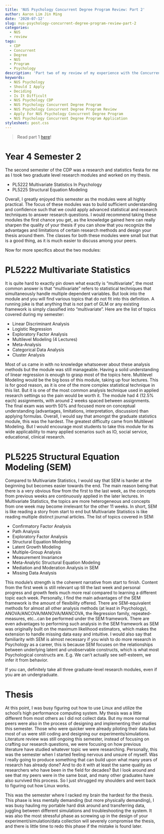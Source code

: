 ```yaml
---
title: 'NUS Psychology Concurrent Degree Program Review: Part 2'
author: Aaron Lim Jin Ming
date: '2020-07-12'
slug: nus-psychology-concurrent-degree-program-review-part-2
categories:
  - NUS
  - review
tags:
  - CDP
  - Concurrent
  - Degree
  - NUS
  - Program
  - Psychology
description: 'Part two of my review of my experience with the Concurrent Degree Program in NUS Psychology.'
keywords: 
  - NUS Psychology
  - Should I Apply
  - Deciding
  - Is It Difficult
  - NUS Psychology CDP
  - NUS Psychology Concurrent Degree Program
  - NUS Psychology Concurrent Degree Program Review
  - Apply For NUS Psychology Concurrent Degree Program
  - NUS Psychology Concurrent Degree Program Application
stylesheet: post.css
---
```


> Read part 1 [here](https://aaron0696.github.io/blog/nus-psychology-concurrent-degree-program-review/)!

# Year 4 Semester 2

The second semester of the CDP was a research and statistics fiesta for me as I took two graduate level research modules and worked on my thesis.

* PL5222 Multivariate Statistics In Psychology
* PL5225 Structural Equation Modeling

Overall, I greatly enjoyed this semester as the modules were all highly practical. The focus of these modules was to build sufficient understanding and confidence such that we could apply advanced statistical and research techniques to answer research questions. I would recommend taking these modules the first chance you get, as the knowledge gained here can really sharpen the quality of your thesis if you can show that you recognize the advantages and limitations of certain research methods and design your thesis around them. The classes for both these modules were small but that is a good thing, as it is much easier to discuss among your peers.

Now for more specifics about the two modules:

# PL5222 Multivariate Statistics

It is quite hard to exactly pin down what exactly is "multivariate", the most common answer is that "multivariate" refers to statistical techniques that simultaneously handle multiple dependent variables. But look into the module and you will find various topics that do not fit into this definition. A running joke is that anything that is not part of GLM or any existing framework is simply classified into "multivariate". Here are the list of topics covered during my semester:

* Linear Discriminant Analysis
* Logistic Regression
* Exploratory Factor Analysis
* Multilevel Modeling (4 Lectures)
* Meta-Analysis
* Categorical Data Analysis
* Cluster Analysis

Most of us came in with no knowledge whatsoever about these analysis methods but the module was still manageable. Having a solid understanding of linear regression is enough to grasp most of the topics here. Multilevel Modeling would be the big boss of this module, taking up four lectures. This is for good reason, as it is one of the more complex statistical technique in this list. But it is one of the most common analysis technique used in applied research settings so the pain would be worth it. The module had 4 (12.5% each) assignments, with around 2 weeks spaced between assignments. The final exam was worth 50% and focused more on conceptual understanding (advantages, limitations, interpretation, discussion) than applying formulas. Overall, I would say that amongst the graduate statistics module, this was the hardest. The greatest difficulty came from Multilevel Modeling. But I would encourage most students to take this module for its wide applicability to many applied scenarios such as IO, social service, educational, clinical research.

# PL5225 Structural Equation Modeling (SEM)

Compared to Multivariate Statistics, I would say that SEM is harder at the beginning but becomes easier towards the end. The main reason being that there is a very obvious flow from the first to the last week, as the concepts from previous weeks are continuously applied in the later lectures. In Multivariate Statistics, the topics are more heterogeneous and concepts from one week may become irrelevant for the other 11 weeks. In short, SEM is like reading a story from start to end but Multivariate Statistics is like reading multiple distinct journal articles. The list of topics covered in SEM:

* Confirmatory Factor Analysis
* Path Analysis
* Exploratory Factor Analysis
* Structural Equation Modeling
* Latent Growth Modeling
* Multiple-Group Analysis
* Measurement Invariance
* Meta-Analytic Structural Equation Modeling
* Mediation and Moderation Analysis in SEM
* Missing Data Analysis

This module's strength is the coherent narrative from start to finish. Content from the first week is still relevant up till the last week and personal progress and growth feels much more real compared to learning a different topic each week. Personally, I find the main advantages of the SEM framework is the amount of flexibility offered. There are SEM-equivalent methods for almost all other analysis methods (at least in Psychology), ANOVA/ANCOVA/MANOVA/MANCOVA, the Regression family, repeated-measures, etc...can be performed under the SEM framework. There are even advantages to performing such analysis in the SEM framework as SEM was originally built on the maximum likelihood estimators, which makes the extension to handle missing data easy and intuitive. I would also say that familiarity with SEM is almost necessary if you wish to do more research in Psychology as a career, this is because SEM focuses on the relationships between underlying latent and unobservable constructs, which is what most Psychological constructs are. E.g. We can't actually see self-esteem, we infer it from behavior. 

If you can, definitely take all three graduate-level research modules, even if you are an undergraduate.

# Thesis

At this point, I was busy figuring out how to use Linux and utilize the school's high performance computing system. My thesis was a little different from most others as I did not collect data. But my more normal peers were also in the process of designing and implementing their studies this semester. Those who were quicker were already piloting their data but most of us were still coding and designing our experiments/simulations. Literature review was still ongoing this semester, instead of focusing on crafting our research questions, we were focusing on how previous literature have studied whatever topic we were researching. Personally, this was the semester when I started feeling nervous and unsure of myself. Was I really going to produce something that can build upon what many years of research has already done? And to do it with at least the same quality as researchers who have been in the field for decades? But I look around and see that my peers were in the same boat, and many other graduates have also survived this process. So I just shrugged my shoulders and went back to figuring out how Linux works. 

This was the semester where I racked my brain the hardest for the thesis. This phase is less mentally demanding (but more physically demanding), I was busy hauling my portable hard disk around and transferring data, juggling between different simulations and troubleshooting the system. It was also the most stressful phase as screwing up in the design of your experiment/simulation/data collection will severely compromise the thesis, and there is little time to redo this phase if the mistake is found later.